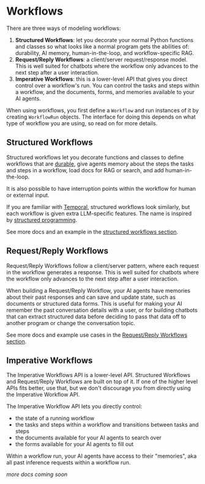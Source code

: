 # Workflows

There are three ways of modeling workflows:

1. **Structured Workflows**: let you decorate your normal Python functions and
   classes so what looks like a normal program gets the abilities of:
   durability, AI memory, human-in-the-loop, and workflow-specific RAG.
2. **Request/Reply Workflows**: a client/server request/response model. This is
   well suited for chatbots where the workflow only advances to the next step
   after a user interaction.
3. **Imperative Workflows**: this is a lower-level API that gives you direct
   control over a workflow's run. You can control the tasks and steps within a
   workflow, and the documents, forms, and memories available to your AI agents.

When using workflows, you first define a `Workflow` and run instances of it by
creating `WorkflowRun` objects. The interface for doing this depends on what
type of workflow you are using, so read on for more details.

## Structured Workflows

Structured workflows let you decorate functions and classes to define workflows
that are [durable][durable], give agents memory about the steps the tasks and
steps in a workflow, load docs for RAG or search, and add human-in-the-loop.

It is also possible to have interruption points within the workflow for human or
external input.

If you are familiar with [Temporal](https://temporal.io/), structured workflows
look similarly, but each workflow is given extra LLM-specific features. The
name is inspired by [structured programming][structured-programming].

See more docs and an example in the
[structured workflows section](/workflows-and-durability/structured-workflows).

## Request/Reply Workflows

Request/Reply Workflows follow a client/server pattern, where each request in
the workflow generates a response. This is well suited for chatbots where the
workflow only advances to the next step after a user interaction.

When building a Request/Reply Workflow, your AI agents have memories about their
past responses and can save and update state, such as documents or structured
data forms. This is useful for making your AI remember the past conversation
details with a user, or for building chatbots that can extract structured data
before deciding to pass that data off to another program or change the
conversation topic.

See more docs and example use cases in the
[Request/Reply Workflows section](/workflows-and-durability/request-reply-workflows).

## Imperative Workflows

The Imperative Workflows API is a lower-level API. Structured Workflows and
Request/Reply Workflows are built on top of it. If one of the higher level APIs
fits better, use that, but we don't discourage you from directly using the
Imperative Workflow API.

The Imperative Workflow API lets you directly control:

- the state of a running workflow
- the tasks and steps within a workflow and transitions between tasks and steps
- the documents available for your AI agents to search over
- the forms available for your AI agents to fill out

Within a workflow run, your AI agents have access to their "memories", aka all
past inference requests within a workflow run.

_more docs coming soon_

[durable]: /workflows-and-durability
[structured-programming]: https://en.wikipedia.org/wiki/Structured_programming
[Request/Reply Workflows section]: /workflows-and-durability/request-reply-workflows
